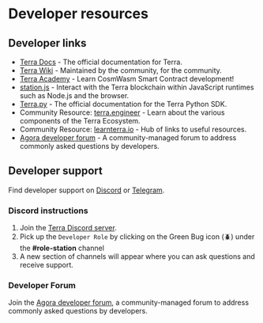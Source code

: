 # Developer resources

## Developer links

- [Terra Docs](http://docs.terra.money) - The official documentation for Terra.
- [Terra Wiki](https://terrawiki.org/) - Maintained by the community, for the community.
- [Terra Academy](https://academy.terra.money/) - Learn CosmWasm Smart Contract development!
- [station.js](https://docs.terra.money/docs/develop/sdks/station-js/README.html) - Interact with the Terra blockchain within JavaScript runtimes such as Node.js and the browser.
- [Terra.py](https://terra-money.github.io/terra.py/) - The official documentation for the Terra Python SDK.
- Community Resource: [terra.engineer](https://terra.engineer/) - Learn about the various components of the Terra Ecosystem.
- Community Resource: [learnterra.io](https://learnterra.io/developers/) - Hub of links to useful resources.
- [Agora developer forum](https://agora.terra.money/c/developer/20) - A community-managed forum to address commonly asked questions by developers.

## Developer support

Find developer support on [Discord](https://terra.sc/discord) or [Telegram](https://t.me/+gCxCPohmVBkyNDRl).

### Discord instructions

1. Join the [Terra Discord server](https://terra.sc/discord).
2. Pick up the `Developer Role` by clicking on the Green Bug icon (🪲) under the **#role-station** channel
3. A new section of channels will appear where you can ask questions and receive support.

### Developer Forum

Join the [Agora developer forum](https://agora.terra.money/c/developer/20), a community-managed forum to address commonly asked questions by developers.
